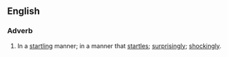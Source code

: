 ==English==
===Adverb===
{{en-adv}}
# In a [[startling]] manner; in a manner that [[startle]]s; [[surprisingly]]; [[shockingly]].